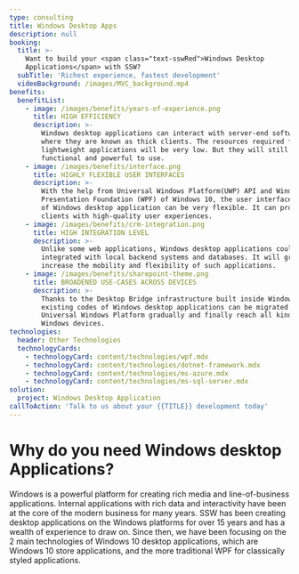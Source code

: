 ```yaml
---
type: consulting
title: Windows Desktop Apps
description: null
booking:
  title: >-
    Want to build your <span class="text-sswRed">Windows Desktop
    Applications</span> with SSW?
  subTitle: 'Richest experience, fastest development'
  videoBackground: /images/MVC_background.mp4
benefits:
  benefitList:
    - image: /images/benefits/years-of-experience.png
      title: HIGH EFFICIENCY
      description: >-
        Windows desktop applications can interact with server-end software,
        where they are known as thick clients. The resources required for such
        lightweight applications will be very low. But they will still be fully
        functional and powerful to use.
    - image: /images/benefits/interface.png
      title: HIGHLY FLEXIBLE USER INTERFACES
      description: >-
        With the help from Universal Windows Platform(UWP) API and Windows
        Presentation Foundation (WPF) of Windows 10, the user interface designs
        of Windows desktop application can be very flexible. It can provide your
        clients with high-quality user experiences.
    - image: /images/benefits/crm-integration.png
      title: HIGH INTEGRATION LEVEL
      description: >-
        Unlike some web applications, Windows desktop applications could be
        integrated with local backend systems and databases. It will greatly
        increase the mobility and flexibility of such applications.
    - image: /images/benefits/sharepoint-theme.png
      title: BROADENED USE-CASES ACROSS DEVICES
      description: >-
        Thanks to the Desktop Bridge infrastructure built inside Windows 10,
        existing codes of Windows desktop applications can be migrated to
        Universal Windows Platform gradually and finally reach all kinds of
        Windows devices.
technologies:
  header: Other Technologies
  technologyCards:
    - technologyCard: content/technologies/wpf.mdx
    - technologyCard: content/technologies/dotnet-framework.mdx
    - technologyCard: content/technologies/ms-azure.mdx
    - technologyCard: content/technologies/ms-sql-server.mdx
solution:
  project: Windows Desktop Application
callToAction: 'Talk to us about your {{TITLE}} development today'
---
```


# Why do you need **Windows desktop Applications**?

<VideoEmbed url="https://www.youtube.com/watch?v=U4ja4nZnwh4" />

Windows is a powerful platform for creating rich media and line-of-business applications. Internal applications with rich data and interactivity have been at the core of the modern business for many years. SSW has been creating desktop applications on the Windows platforms for over 15 years and has a wealth of experience to draw on. Since then, we have been focusing on the 2 main technologies of Windows 10 desktop applications, which are Windows 10 store applications, and the more traditional WPF for classically styled applications.

